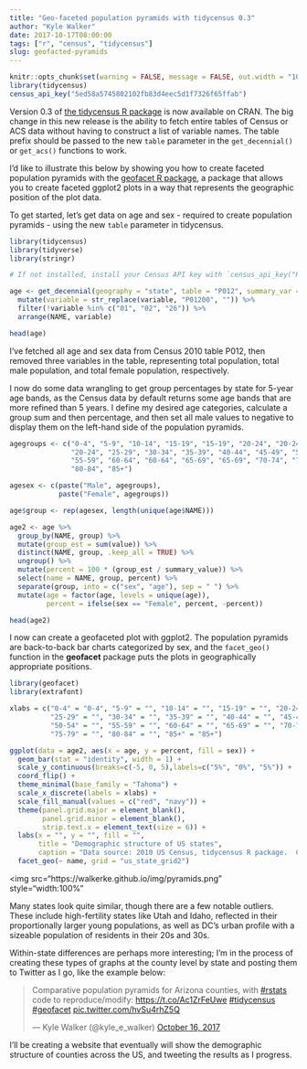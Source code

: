 ```yaml
---
title: "Geo-faceted population pyramids with tidycensus 0.3"
author: "Kyle Walker"
date: 2017-10-17T08:00:00
tags: ["r", "census", "tidycensus"]
slug: geofacted-pyramids
---
```


```r
knitr::opts_chunk$set(warning = FALSE, message = FALSE, out.width = "100%")
library(tidycensus)
census_api_key("5ed58a5745802102fb83d4eec5d1f7326f65ffab")
```

Version 0.3 of [the tidycensus R package](https://walkerke.github.io/tidycensus/) is now available on CRAN.  The big change in this new release is the ability to fetch entire tables of Census or ACS data without having to construct a list of variable names.  The table prefix should be passed to the new `table` parameter in the `get_decennial()` or `get_acs()` functions to work.  

I'd like to illustrate this below by showing you how to create faceted population pyramids with the [geofacet R package](https://hafen.github.io/geofacet/), a package that allows you to create faceted ggplot2 plots in a way that represents the geographic position of the plot data.  

To get started, let's get data on age and sex - required to create population pyramids - using the new `table` parameter in tidycensus.  

```r
library(tidycensus)
library(tidyverse)
library(stringr)

# If not installed, install your Census API key with `census_api_key("KEY", install = TRUE)`

age <- get_decennial(geography = "state", table = "P012", summary_var = "P0010001") %>%
  mutate(variable = str_replace(variable, "P01200", "")) %>%
  filter(!variable %in% c("01", "02", "26")) %>%
  arrange(NAME, variable)

head(age)

```

I've fetched all age and sex data from Census 2010 table P012, then removed three variables in the table, representing total population, total male population, and total female population, respectively.  

I now do some data wrangling to get group percentages by state for 5-year age bands, as the Census data by default returns some age bands that are more refined than 5 years.  I define my desired age categories, calculate a group sum and then percentage, and then set all male values to negative to display them on the left-hand side of the population pyramids.  

```r
agegroups <- c("0-4", "5-9", "10-14", "15-19", "15-19", "20-24", "20-24", 
               "20-24", "25-29", "30-34", "35-39", "40-44", "45-49", "50-54", 
               "55-59", "60-64", "60-64", "65-69", "65-69", "70-74", "75-79", 
               "80-84", "85+")

agesex <- c(paste("Male", agegroups), 
            paste("Female", agegroups))

age$group <- rep(agesex, length(unique(age$NAME)))

age2 <- age %>%
  group_by(NAME, group) %>%
  mutate(group_est = sum(value)) %>%
  distinct(NAME, group, .keep_all = TRUE) %>%
  ungroup() %>%
  mutate(percent = 100 * (group_est / summary_value)) %>%
  select(name = NAME, group, percent) %>%
  separate(group, into = c("sex", "age"), sep = " ") %>%
  mutate(age = factor(age, levels = unique(age)), 
         percent = ifelse(sex == "Female", percent, -percent)) 

head(age2)
```

I now can create a geofaceted plot with ggplot2.  The population pyramids are back-to-back bar charts categorized by sex, and the `facet_geo()` function in the __geofacet__ package puts the plots in geographically appropriate positions.  

```r
library(geofacet)
library(extrafont)

xlabs = c("0-4" = "0-4", "5-9" = "", "10-14" = "", "15-19" = "", "20-24" = "", 
          "25-29" = "", "30-34" = "", "35-39" = "", "40-44" = "", "45-49" = "", 
          "50-54" = "", "55-59" = "", "60-64" = "", "65-69" = "", "70-74" = "", 
          "75-79" = "", "80-84" = "", "85+" = "85+")

ggplot(data = age2, aes(x = age, y = percent, fill = sex)) +
  geom_bar(stat = "identity", width = 1) + 
  scale_y_continuous(breaks=c(-5, 0, 5),labels=c("5%", "0%", "5%")) + 
  coord_flip() + 
  theme_minimal(base_family = "Tahoma") + 
  scale_x_discrete(labels = xlabs) + 
  scale_fill_manual(values = c("red", "navy")) + 
  theme(panel.grid.major = element_blank(), 
        panel.grid.minor = element_blank(), 
        strip.text.x = element_text(size = 6)) + 
  labs(x = "", y = "", fill = "", 
       title = "Demographic structure of US states", 
       caption = "Data source: 2010 US Census, tidycensus R package.  Chart by @kyle_e_walker.") + 
  facet_geo(~ name, grid = "us_state_grid2") 
```

<img src="https://walkerke.github.io/img/pyramids.png" style="width:100%"

Many states look quite similar, though there are a few notable outliers.  These include high-fertility states like Utah and Idaho, reflected in their proportionally larger young populations, as well as DC's urban profile with a sizeable population of residents in their 20s and 30s.  

Within-state differences are perhaps more interesting; I'm in the process of creating these types of graphs at the county level by state and posting them to Twitter as I go, like the example below: 

<blockquote class="twitter-tweet" data-lang="en"><p lang="en" dir="ltr">Comparative population pyramids for Arizona counties, with <a href="https://twitter.com/hashtag/rstats?src=hash&amp;ref_src=twsrc%5Etfw">#rstats</a> code to reproduce/modify: <a href="https://t.co/Ac1ZrFeUwe">https://t.co/Ac1ZrFeUwe</a> <a href="https://twitter.com/hashtag/tidycensus?src=hash&amp;ref_src=twsrc%5Etfw">#tidycensus</a> <a href="https://twitter.com/hashtag/geofacet?src=hash&amp;ref_src=twsrc%5Etfw">#geofacet</a> <a href="https://t.co/hvSu4rhZ5Q">pic.twitter.com/hvSu4rhZ5Q</a></p>&mdash; Kyle Walker (@kyle_e_walker) <a href="https://twitter.com/kyle_e_walker/status/919997361417359360?ref_src=twsrc%5Etfw">October 16, 2017</a></blockquote>
<script async src="//platform.twitter.com/widgets.js" charset="utf-8"></script>

I'll be creating a website that eventually will show the demographic structure of counties across the US, and tweeting the results as I progress.  
